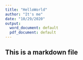 ```yaml
---
title: "HelloWorld"
author: "It's me"
date: "10/29/2020"
output:
  word_document: default
  pdf_document: default
---
```


## This is a markdown file

